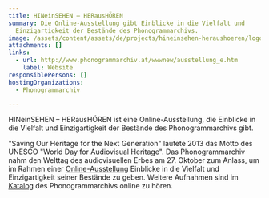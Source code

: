 ```yaml
---
title: HINeinSEHEN – HERausHÖREN
summary: Die Online-Ausstellung gibt Einblicke in die Vielfalt und
  Einzigartigkeit der Bestände des Phonogrammarchivs.
image: /assets/content/assets/de/projects/hineinsehen-heraushoeren/logo_project_hinherhoeren_2000x1143px.png
attachments: []
links:
  - url: http://www.phonogrammarchiv.at/wwwnew/ausstellung_e.htm
    label: Website
responsiblePersons: []
hostingOrganizations:
  - Phonogrammarchiv

---
```

HINeinSEHEN – HERausHÖREN ist eine Online-Ausstellung, die Einblicke in die Vielfalt und Einzigartigkeit der Bestände des Phonogrammarchivs gibt.

"Saving Our Heritage for the Next Generation" lautete 2013 das Motto des UNESCO "World Day for Audiovisual Heritage". Das Phonogrammarchiv nahm den Welttag des audiovisuellen Erbes am 27. Oktober zum Anlass, um im Rahmen einer [Online-Ausstellung](http://www.phonogrammarchiv.at/wwwnew/ausstellung_d.htm) Einblicke in die Vielfalt und Einzigartigkeit seiner Bestände zu geben. Weitere Aufnahmen sind im [Katalog](http://catalog.phonogrammarchiv.at/ui/miha/sessions.php?nurSuchformAktualisieren=&suchformAnker=&gList_1=&sortieren=signatur&untergruppen=J&synonyme=J&onlinemedia=ja) des Phonogrammarchivs online zu hören.

